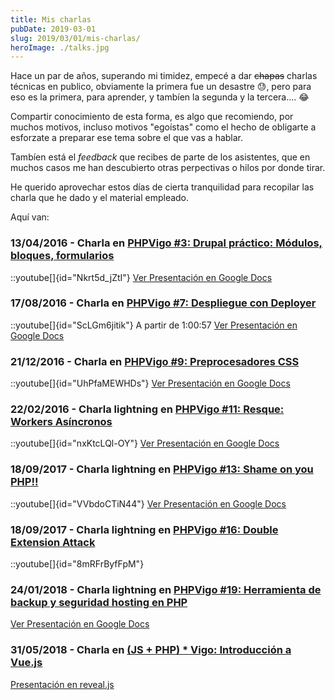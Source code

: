 ```yaml
---
title: Mis charlas
pubDate: 2019-03-01
slug: 2019/03/01/mis-charlas/
heroImage: ./talks.jpg
---
```


Hace un par de años, superando mi timidez, empecé a dar <s>chapas</s> charlas técnicas en publico, obviamente la primera fue un desastre :sweat:, pero para eso es la primera, para aprender, y tambíen la segunda y la tercera.... :joy:

Compartir conocimiento de esta forma, es algo que recomiendo, por muchos motivos, incluso motivos "egoístas" como el hecho de obligarte a esforzate a preparar ese tema sobre el que vas a hablar.

Tambíen está el _feedback_ que recibes de parte de los asistentes, que en muchos casos me han descubierto otras perpectivas o hilos por donde tirar.

He querido aprovechar estos días de cierta tranquilidad para recopilar las charla que he dado y el material empleado.

Aquí van:

### 13/04/2016 - Charla en [PHPVigo #3: Drupal práctico: Módulos, bloques, formularios](https://www.meetup.com/es-ES/PHPVigo/events/230111361/)

::youtube[]{id="Nkrt5d_jZtI"}
[Ver Presentación en Google Docs](https://docs.google.com/presentation/d/1CWoZZkEjcEaz61zVhMJFOiN97F2OKj_Uacu5KBu7G1E/edit#slide=id.g10cea87a6a_0_24)

### 17/08/2016 - Charla en [PHPVigo #7: Despliegue con Deployer](https://www.meetup.com/es-ES/PHPVigo/events/233112951/)

::youtube[]{id="ScLGm6jitik"}
A partir de 1:00:57
[Ver Presentación en Google Docs](https://docs.google.com/presentation/d/1AelkCMkgo5rgilS7o786OaYs-ZjqfLc5qXNpgsVyQQQ/edit#slide=id.g10cea87a6a_0_24)

### 21/12/2016 - Charla en [PHPVigo #9: Preprocesadores CSS](https://www.meetup.com/es-ES/PHPVigo/events/236216533/)

::youtube[]{id="UhPfaMEWHDs"}
[Ver Presentación en Google Docs](https://docs.google.com/presentation/d/17QGBfZerf8NWxcBdYyOvo2BHmfVY_2Rs5en7DLe0UR4/edit#slide=id.g10cea87a6a_0_24)

### 22/02/2016 - Charla lightning en [PHPVigo #11: Resque: Workers Asíncronos](https://www.meetup.com/es-ES/PHPVigo/events/237604921/)

::youtube[]{id="nxKtcLQl-OY"}
[Ver Presentación en Google Docs](https://docs.google.com/presentation/d/1CqIk8QN-LEhc26OH2iX50dVngjyLxJKw3HQ60CwBE3A/edit?usp=sharing)

### 18/09/2017 - Charla lightning en [PHPVigo #13: Shame on you PHP!!](https://www.meetup.com/es-ES/PHPVigo/events/239099946/)

::youtube[]{id="VVbdoCTiN44"}
[Ver Presentación en Google Docs](https://docs.google.com/presentation/d/1C7eEtWsiawZA0X0Vm1N-KE5QFxaHX6Y45DK50uL9lJ0/edit?usp=sharing)

### 18/09/2017 - Charla lightning en [PHPVigo #16: Double Extension Attack](https://www.meetup.com/es-ES/PHPVigo/events/243273825/)

::youtube[]{id="8mRFrByfFpM"}

### 24/01/2018 - Charla lightning en [PHPVigo #19: Herramienta de backup y seguridad hosting en PHP](https://www.meetup.com/es-ES/PHPVigo/events/246875320/)

[Ver Presentación en Google Docs](https://docs.google.com/presentation/d/138gy8cC30oBFFirs7jrsNrjiv-GdFelaXwMTzLlTumg/edit?usp=sharing)

### 31/05/2018 - Charla en [(JS + PHP) \* Vigo: Introducción a Vue.js](https://www.meetup.com/es-ES/PHPVigo/events/251011364/)

[Presentación en reveal.js](https://bitbucket.org/sergiocarracedo/vue-talk/)
